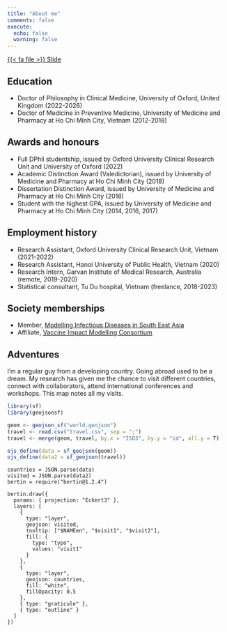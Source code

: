 ```yaml
---
title: "About me"
comments: false
execute:
  echo: false
  warning: false
---
```


::: {.center-text}
[{{< fa file >}} Slide](slide.qmd){.btn role="button"}
:::

## Education

- Doctor of Philosophy in Clinical Medicine, University of Oxford, United Kingdom (2022-2026)
- Doctor of Medicine in Preventive Medicine, University of Medicine and Pharmacy at Ho Chi Minh City, Vietnam (2012-2018)

## Awards and honours

- Full DPhil studentship, issued by Oxford University Clinical Research Unit and University of Oxford (2022)
- Academic Distinction Award (Valedictorian), issued by University of Medicine and Pharmacy at Ho Chi Minh City (2018)
- Dissertation Distinction Award, issued by University of Medicine and Pharmacy at Ho Chi Minh City (2018)
- Student with the highest GPA, issued by University of Medicine and Pharmacy at Ho Chi Minh City (2014, 2016, 2017)

## Employment history

- Research Assistant, Oxford University Clinical Research Unit, Vietnam (2021-2022)
- Research Assistant, Hanoi University of Public Health, Vietnam (2020)
- Research Intern, Garvan Institute of Medical Research, Australia (remote, 2019-2020)
- Statistical consultant, Tu Du hospital, Vietnam (freelance, 2018-2023)

## Society memberships

- Member, [Modelling Infectious Diseases in South East Asia](https://midsea.network/)
- Affiliate, [Vaccine Impact Modelling Consortium](https://www.vaccineimpact.org/)

## Adventures

I'm a regular guy from a developing country. Going abroad used to be a dream. My research has given me the chance to visit different countries, connect with collaborators, attend international conferences and workshops. This map notes all my visits.

```r
library(sf)
library(geojsonsf)

geom <- geojson_sf("world.geojson")
travel <- read.csv("travel.csv", sep = ";")
travel <- merge(geom, travel, by.x = "ISO3", by.y = "id", all.y = T)

ojs_define(data = sf_geojson(geom))
ojs_define(data2 = sf_geojson(travel))
```

```ojs
countries = JSON.parse(data)
visited = JSON.parse(data2)
bertin = require("bertin@1.2.4")

bertin.draw({
  params: { projection: "Eckert3" },
  layers: [
    {
      type: "layer",
      geojson: visited,
      tooltip: ["$NAMEen", "$visit1", "$visit2"],
      fill: {
        type: "typo",
        values: "visit1"
      }
    },
    {
      type: "layer",
      geojson: countries,
      fill: "white",
      fillOpacity: 0.5
    },
    { type: "graticule" },
    { type: "outline" }
  ]
})
```

